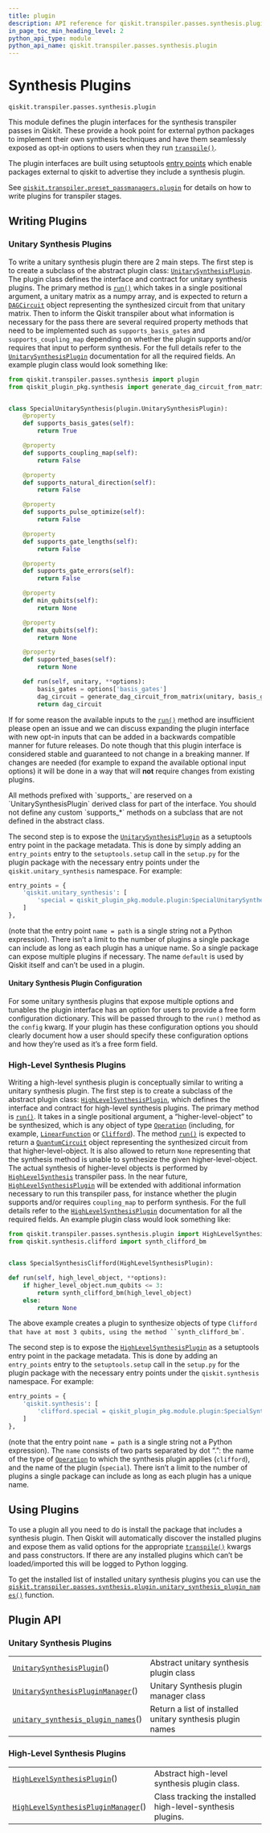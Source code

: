 ```yaml
---
title: plugin
description: API reference for qiskit.transpiler.passes.synthesis.plugin
in_page_toc_min_heading_level: 2
python_api_type: module
python_api_name: qiskit.transpiler.passes.synthesis.plugin
---
```


<span id="module-qiskit.transpiler.passes.synthesis.plugin" />

<span id="qiskit-transpiler-synthesis-plugins" />

# Synthesis Plugins

<span id="module-qiskit.transpiler.passes.synthesis.plugin" />

`qiskit.transpiler.passes.synthesis.plugin`

This module defines the plugin interfaces for the synthesis transpiler passes in Qiskit. These provide a hook point for external python packages to implement their own synthesis techniques and have them seamlessly exposed as opt-in options to users when they run [`transpile()`](qiskit.compiler.transpile "qiskit.compiler.transpile").

The plugin interfaces are built using setuptools [entry points](https://setuptools.readthedocs.io/en/latest/userguide/entry_point.html) which enable packages external to qiskit to advertise they include a synthesis plugin.

See [`qiskit.transpiler.preset_passmanagers.plugin`](transpiler_plugins#module-qiskit.transpiler.preset_passmanagers.plugin "qiskit.transpiler.preset_passmanagers.plugin") for details on how to write plugins for transpiler stages.

## Writing Plugins

### Unitary Synthesis Plugins

To write a unitary synthesis plugin there are 2 main steps. The first step is to create a subclass of the abstract plugin class: [`UnitarySynthesisPlugin`](qiskit.transpiler.passes.synthesis.plugin.UnitarySynthesisPlugin "qiskit.transpiler.passes.synthesis.plugin.UnitarySynthesisPlugin"). The plugin class defines the interface and contract for unitary synthesis plugins. The primary method is [`run()`](qiskit.transpiler.passes.synthesis.plugin.UnitarySynthesisPlugin#run "qiskit.transpiler.passes.synthesis.plugin.UnitarySynthesisPlugin.run") which takes in a single positional argument, a unitary matrix as a numpy array, and is expected to return a [`DAGCircuit`](qiskit.dagcircuit.DAGCircuit "qiskit.dagcircuit.DAGCircuit") object representing the synthesized circuit from that unitary matrix. Then to inform the Qiskit transpiler about what information is necessary for the pass there are several required property methods that need to be implemented such as `supports_basis_gates` and `supports_coupling_map` depending on whether the plugin supports and/or requires that input to perform synthesis. For the full details refer to the [`UnitarySynthesisPlugin`](qiskit.transpiler.passes.synthesis.plugin.UnitarySynthesisPlugin "qiskit.transpiler.passes.synthesis.plugin.UnitarySynthesisPlugin") documentation for all the required fields. An example plugin class would look something like:

```python
from qiskit.transpiler.passes.synthesis import plugin
from qiskit_plugin_pkg.synthesis import generate_dag_circuit_from_matrix


class SpecialUnitarySynthesis(plugin.UnitarySynthesisPlugin):
    @property
    def supports_basis_gates(self):
        return True

    @property
    def supports_coupling_map(self):
        return False

    @property
    def supports_natural_direction(self):
        return False

    @property
    def supports_pulse_optimize(self):
        return False

    @property
    def supports_gate_lengths(self):
        return False

    @property
    def supports_gate_errors(self):
        return False

    @property
    def min_qubits(self):
        return None

    @property
    def max_qubits(self):
        return None

    @property
    def supported_bases(self):
        return None

    def run(self, unitary, **options):
        basis_gates = options['basis_gates']
        dag_circuit = generate_dag_circuit_from_matrix(unitary, basis_gates)
        return dag_circuit
```

If for some reason the available inputs to the [`run()`](qiskit.transpiler.passes.synthesis.plugin.UnitarySynthesisPlugin#run "qiskit.transpiler.passes.synthesis.plugin.UnitarySynthesisPlugin.run") method are insufficient please open an issue and we can discuss expanding the plugin interface with new opt-in inputs that can be added in a backwards compatible manner for future releases. Do note though that this plugin interface is considered stable and guaranteed to not change in a breaking manner. If changes are needed (for example to expand the available optional input options) it will be done in a way that will **not** require changes from existing plugins.

<Admonition title="Note" type="note">
  All methods prefixed with `supports_` are reserved on a `UnitarySynthesisPlugin` derived class for part of the interface. You should not define any custom `supports_*` methods on a subclass that are not defined in the abstract class.
</Admonition>

The second step is to expose the [`UnitarySynthesisPlugin`](qiskit.transpiler.passes.synthesis.plugin.UnitarySynthesisPlugin "qiskit.transpiler.passes.synthesis.plugin.UnitarySynthesisPlugin") as a setuptools entry point in the package metadata. This is done by simply adding an `entry_points` entry to the `setuptools.setup` call in the `setup.py` for the plugin package with the necessary entry points under the `qiskit.unitary_synthesis` namespace. For example:

```python
entry_points = {
    'qiskit.unitary_synthesis': [
        'special = qiskit_plugin_pkg.module.plugin:SpecialUnitarySynthesis',
    ]
},
```

(note that the entry point `name = path` is a single string not a Python expression). There isn’t a limit to the number of plugins a single package can include as long as each plugin has a unique name. So a single package can expose multiple plugins if necessary. The name `default` is used by Qiskit itself and can’t be used in a plugin.

#### Unitary Synthesis Plugin Configuration

For some unitary synthesis plugins that expose multiple options and tunables the plugin interface has an option for users to provide a free form configuration dictionary. This will be passed through to the `run()` method as the `config` kwarg. If your plugin has these configuration options you should clearly document how a user should specify these configuration options and how they’re used as it’s a free form field.

### High-Level Synthesis Plugins

Writing a high-level synthesis plugin is conceptually similar to writing a unitary synthesis plugin. The first step is to create a subclass of the abstract plugin class: [`HighLevelSynthesisPlugin`](qiskit.transpiler.passes.synthesis.plugin.HighLevelSynthesisPlugin "qiskit.transpiler.passes.synthesis.plugin.HighLevelSynthesisPlugin"), which defines the interface and contract for high-level synthesis plugins. The primary method is [`run()`](qiskit.transpiler.passes.synthesis.plugin.HighLevelSynthesisPlugin#run "qiskit.transpiler.passes.synthesis.plugin.HighLevelSynthesisPlugin.run"). It takes in a single positional argument, a “higher-level-object” to be synthesized, which is any object of type [`Operation`](qiskit.circuit.Operation "qiskit.circuit.Operation") (including, for example, [`LinearFunction`](qiskit.circuit.library.LinearFunction "qiskit.circuit.library.generalized_gates.linear_function.LinearFunction") or [`Clifford`](qiskit.quantum_info.Clifford "qiskit.quantum_info.operators.symplectic.clifford.Clifford")). The method [`run()`](qiskit.transpiler.passes.synthesis.plugin.HighLevelSynthesisPlugin#run "qiskit.transpiler.passes.synthesis.plugin.HighLevelSynthesisPlugin.run") is expected to return a [`QuantumCircuit`](qiskit.circuit.QuantumCircuit "qiskit.circuit.QuantumCircuit") object representing the synthesized circuit from that higher-level-object. It is also allowed to return `None` representing that the synthesis method is unable to synthesize the given higher-level-object. The actual synthesis of higher-level objects is performed by [`HighLevelSynthesis`](qiskit.transpiler.passes.HighLevelSynthesis "qiskit.transpiler.passes.synthesis.high_level_synthesis.HighLevelSynthesis") transpiler pass. In the near future, [`HighLevelSynthesisPlugin`](qiskit.transpiler.passes.synthesis.plugin.HighLevelSynthesisPlugin "qiskit.transpiler.passes.synthesis.plugin.HighLevelSynthesisPlugin") will be extended with additional information necessary to run this transpiler pass, for instance whether the plugin supports and/or requires `coupling_map` to perform synthesis. For the full details refer to the [`HighLevelSynthesisPlugin`](qiskit.transpiler.passes.synthesis.plugin.HighLevelSynthesisPlugin "qiskit.transpiler.passes.synthesis.plugin.HighLevelSynthesisPlugin") documentation for all the required fields. An example plugin class would look something like:

```python
from qiskit.transpiler.passes.synthesis.plugin import HighLevelSynthesisPlugin
from qiskit.synthesis.clifford import synth_clifford_bm


class SpecialSynthesisClifford(HighLevelSynthesisPlugin):

def run(self, high_level_object, **options):
    if higher_level_object.num_qubits <= 3:
        return synth_clifford_bm(high_level_object)
    else:
        return None
```

The above example creates a plugin to synthesize objects of type ``` Clifford that have at most 3 qubits, using the method ``synth_clifford_bm` ```.

The second step is to expose the [`HighLevelSynthesisPlugin`](qiskit.transpiler.passes.synthesis.plugin.HighLevelSynthesisPlugin "qiskit.transpiler.passes.synthesis.plugin.HighLevelSynthesisPlugin") as a setuptools entry point in the package metadata. This is done by adding an `entry_points` entry to the `setuptools.setup` call in the `setup.py` for the plugin package with the necessary entry points under the `qiskit.synthesis` namespace. For example:

```python
entry_points = {
    'qiskit.synthesis': [
        'clifford.special = qiskit_plugin_pkg.module.plugin:SpecialSynthesisClifford',
    ]
},
```

(note that the entry point `name = path` is a single string not a Python expression). The `name` consists of two parts separated by dot “.”: the name of the type of [`Operation`](qiskit.circuit.Operation "qiskit.circuit.Operation") to which the synthesis plugin applies (`clifford`), and the name of the plugin (`special`). There isn’t a limit to the number of plugins a single package can include as long as each plugin has a unique name.

## Using Plugins

To use a plugin all you need to do is install the package that includes a synthesis plugin. Then Qiskit will automatically discover the installed plugins and expose them as valid options for the appropriate [`transpile()`](qiskit.compiler.transpile "qiskit.compiler.transpile") kwargs and pass constructors. If there are any installed plugins which can’t be loaded/imported this will be logged to Python logging.

To get the installed list of installed unitary synthesis plugins you can use the [`qiskit.transpiler.passes.synthesis.plugin.unitary_synthesis_plugin_names()`](qiskit.transpiler.passes.synthesis.plugin.unitary_synthesis_plugin_names "qiskit.transpiler.passes.synthesis.plugin.unitary_synthesis_plugin_names") function.

## Plugin API

### Unitary Synthesis Plugins

|                                                                                                                                                                                           |                                                           |
| ----------------------------------------------------------------------------------------------------------------------------------------------------------------------------------------- | --------------------------------------------------------- |
| [`UnitarySynthesisPlugin`](qiskit.transpiler.passes.synthesis.plugin.UnitarySynthesisPlugin "qiskit.transpiler.passes.synthesis.plugin.UnitarySynthesisPlugin")()                         | Abstract unitary synthesis plugin class                   |
| [`UnitarySynthesisPluginManager`](qiskit.transpiler.passes.synthesis.plugin.UnitarySynthesisPluginManager "qiskit.transpiler.passes.synthesis.plugin.UnitarySynthesisPluginManager")()    | Unitary Synthesis plugin manager class                    |
| [`unitary_synthesis_plugin_names`](qiskit.transpiler.passes.synthesis.plugin.unitary_synthesis_plugin_names "qiskit.transpiler.passes.synthesis.plugin.unitary_synthesis_plugin_names")() | Return a list of installed unitary synthesis plugin names |

### High-Level Synthesis Plugins

|                                                                                                                                                                                              |                                                            |
| -------------------------------------------------------------------------------------------------------------------------------------------------------------------------------------------- | ---------------------------------------------------------- |
| [`HighLevelSynthesisPlugin`](qiskit.transpiler.passes.synthesis.plugin.HighLevelSynthesisPlugin "qiskit.transpiler.passes.synthesis.plugin.HighLevelSynthesisPlugin")()                      | Abstract high-level synthesis plugin class.                |
| [`HighLevelSynthesisPluginManager`](qiskit.transpiler.passes.synthesis.plugin.HighLevelSynthesisPluginManager "qiskit.transpiler.passes.synthesis.plugin.HighLevelSynthesisPluginManager")() | Class tracking the installed high-level-synthesis plugins. |

